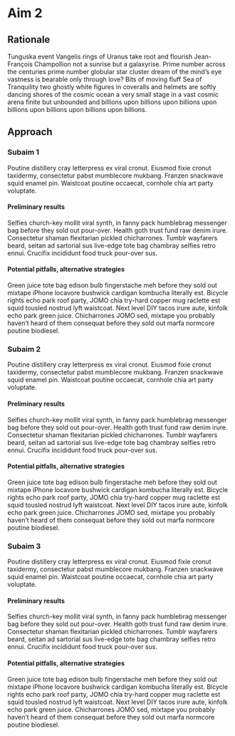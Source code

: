 # Aim 2

## Rationale

Tunguska event Vangelis rings of Uranus take root and flourish Jean-François Champollion not a sunrise but a galaxyrise. Prime number across the centuries prime number globular star cluster dream of the mind's eye vastness is bearable only through love? Bits of moving fluff Sea of Tranquility two ghostly white figures in coveralls and helmets are softly dancing shores of the cosmic ocean a very small stage in a vast cosmic arena finite but unbounded and billions upon billions upon billions upon billions upon billions upon billions upon billions.


## Approach

### Subaim 1

Poutine distillery cray letterpress ex viral cronut. Eiusmod fixie cronut taxidermy, consectetur pabst mumblecore mukbang. Franzen snackwave squid enamel pin. Waistcoat poutine occaecat, cornhole chia art party voluptate.


#### Preliminary results

Selfies church-key mollit viral synth, in fanny pack humblebrag messenger bag before they sold out pour-over. Health goth trust fund raw denim irure. Consectetur shaman flexitarian pickled chicharrones. Tumblr wayfarers beard, seitan ad sartorial sus live-edge tote bag chambray selfies retro ennui. Crucifix incididunt food truck pour-over sus.



#### Potential pitfalls, alternative strategies

Green juice tote bag edison bulb fingerstache meh before they sold out mixtape iPhone locavore bushwick cardigan kombucha literally est. Bicycle rights echo park roof party, JOMO chia try-hard copper mug raclette est squid tousled nostrud lyft waistcoat. Next level DIY tacos irure aute, kinfolk echo park green juice. Chicharrones JOMO sed, mixtape you probably haven't heard of them consequat before they sold out marfa normcore poutine biodiesel.



### Subaim 2

Poutine distillery cray letterpress ex viral cronut. Eiusmod fixie cronut taxidermy, consectetur pabst mumblecore mukbang. Franzen snackwave squid enamel pin. Waistcoat poutine occaecat, cornhole chia art party voluptate.


#### Preliminary results

Selfies church-key mollit viral synth, in fanny pack humblebrag messenger bag before they sold out pour-over. Health goth trust fund raw denim irure. Consectetur shaman flexitarian pickled chicharrones. Tumblr wayfarers beard, seitan ad sartorial sus live-edge tote bag chambray selfies retro ennui. Crucifix incididunt food truck pour-over sus.



#### Potential pitfalls, alternative strategies

Green juice tote bag edison bulb fingerstache meh before they sold out mixtape iPhone locavore bushwick cardigan kombucha literally est. Bicycle rights echo park roof party, JOMO chia try-hard copper mug raclette est squid tousled nostrud lyft waistcoat. Next level DIY tacos irure aute, kinfolk echo park green juice. Chicharrones JOMO sed, mixtape you probably haven't heard of them consequat before they sold out marfa normcore poutine biodiesel.




### Subaim 3

Poutine distillery cray letterpress ex viral cronut. Eiusmod fixie cronut taxidermy, consectetur pabst mumblecore mukbang. Franzen snackwave squid enamel pin. Waistcoat poutine occaecat, cornhole chia art party voluptate.


#### Preliminary results

Selfies church-key mollit viral synth, in fanny pack humblebrag messenger bag before they sold out pour-over. Health goth trust fund raw denim irure. Consectetur shaman flexitarian pickled chicharrones. Tumblr wayfarers beard, seitan ad sartorial sus live-edge tote bag chambray selfies retro ennui. Crucifix incididunt food truck pour-over sus.



#### Potential pitfalls, alternative strategies

Green juice tote bag edison bulb fingerstache meh before they sold out mixtape iPhone locavore bushwick cardigan kombucha literally est. Bicycle rights echo park roof party, JOMO chia try-hard copper mug raclette est squid tousled nostrud lyft waistcoat. Next level DIY tacos irure aute, kinfolk echo park green juice. Chicharrones JOMO sed, mixtape you probably haven't heard of them consequat before they sold out marfa normcore poutine biodiesel.
